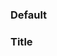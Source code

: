 
<Meta title="Components|Text" component={Text} />

### Default

<Preview>
  <Story name="Default">
    <Text text="text" />
  </Story>
</Preview>

### Title

<Preview>
  <Story name="Title">
    <div className="underline">
      <Text
        text="text"
        props={[
          { name: 'margin', value: '0' },
          { name: 'padding', value: '0' },
          { name: 'position', value: 'relative' },
          { name: 'z-index', value: '2' },
          { name: 'color', value: '#fff143' },
          { name: 'font-family', value: 'Trebuchet MS' },
          { name: 'font-size', value: '24px' },
          { name: 'font-weight', value: 'bold' },
          { name: 'font-style', value: 'oblique' },
        ]}
      />
    </div>
  </Story>
</Preview>

<Props of={Text} />
